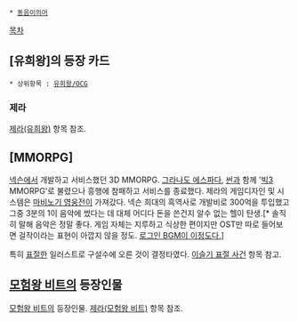  * [[동음이의어]]

[[목차]]

== [유희왕]의 등장 카드 ==
 * 상위항목 : [[유희왕/OCG]]

=== 제라 ===
[[제라(유희왕)]] 항목 참조.

== [MMORPG] ==
[[넥슨]]에서 개발하고 서비스했던 3D MMORPG. [[그라나도 에스파다]], [[썬]]과 함께 '[[빅3]] MMORPG'로 불렸으나 흥행에 참패하고 서비스를 종료했다. 제라의 게임디자인 및 시스템은 [[마비노기 영웅전]]이 가져갔다. 넥슨 희대의 흑역사로 개발비로 300억을 투입했고 그중 3분의 1이 음악에 썼다는 데 대체 어디다 돈을 쓴건지 알수 없는 헬이 탄생.[* 솔직히 말해 음악은 정말 좋다. 게임 자체는 지루하고 식상한 편이지만 OST만 따로 들어보면 걸작이라는 표현이 아깝지 않을 정도. [http://www.youtube.com/watch?v=6uWvrNEmnNk 로그인 BGM이 이정도다.]]

특히 [[표절]]한 일러스트로 구설수에 오른 것이 결정타였다. [[이슬기 표절 사건]] 항목 참고.

== [[모험왕 비트]]의 등장인물 ==
[[모험왕 비트]]의 등장인물. [[제라(모험왕 비트)]] 항목 참조.
